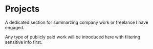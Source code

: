 # Projects

A dedicated section for summarzing company work or freelance I have engaged.

Any type of publicly paid work will be introduced here with filtering sensitive info first.
